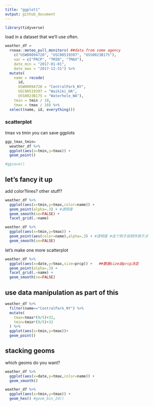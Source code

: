 ```yaml
---
title: "ggplot1"
output: github_document
---
```



```r
library(tidyverse)
```
load in a dataset that we'll use often.

```r
weather_df = 
  rnoaa::meteo_pull_monitors( ##data from some agency 
    c("USW00094728", "USC00519397", "USS0023B17S"),
    var = c("PRCP", "TMIN", "TMAX"), 
    date_min = "2017-01-01",
    date_max = "2017-12-31") %>%
  mutate(
    name = recode(
      id, 
      USW00094728 = "CentralPark_NY", 
      USC00519397 = "Waikiki_HA",
      USS0023B17S = "Waterhole_WA"),
    tmin = tmin / 10,
    tmax = tmax / 10) %>%
  select(name, id, everything())
```

### scatterplot

tmax vs tmin
you can save ggplots
```r
ggp_tmax_tmin=
  weather_df %>%
  ggplot(aes(x=tmin,y=tmax)) + 
  geom_point()

#ggsave()
```

## let's fancy it up
add color?lines? other stuff?

```r
weather_df %>%
  ggplot(aes(x=tmin,y=tmax,color=name)) + 
  geom_point(alpha=.3) + #透明度
  geom_smooth(se=FALSE) + 
  facet_grid(.~name)

weather_df %>%
  ggplot(aes(x=tmin,y=tmax)) + 
  geom_point(aes(color=name),alpha=.3) + #透明度 #这个例子说明作用于点
  geom_smooth(se=FALSE)

```

let's make one more scatterplot
```r
weather_df %>%
  ggplot(aes(x=date,y=tmax,size=prcp)) +   ##数据size由prcp决定
  geom_point(alpha=.3) +
  facet_grid(.~name) +
  geom_smooth(se=FALSE)

```

## use data manipulation as part of this
```r
weather_df %>%
  filter(name=="CentralPark_NY") %>%
  mutate(
    tmax=tmax*(9/5)+32,
    tmin=tmin*(9/5)+32
  ) %>%
  ggplot(aes(x=tmin,y=tmax))+
  geom_point()

```

## stacking geoms
which geoms do you want?

```r
weather_df %>%
  ggplot(aes(x=date,y=tmax,color=name)) + 
  geom_smooth()


```

```r
weather_df %>%
  ggplot(aes(x=tmin,y=tmax)) +
  geom_hex() #geom_bin_2d()
```








